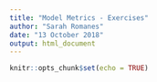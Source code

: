 ```yaml
---
title: "Model Metrics - Exercises"
author: "Sarah Romanes"
date: "13 October 2018"
output: html_document
---
```


```r
knitr::opts_chunk$set(echo = TRUE)
```





